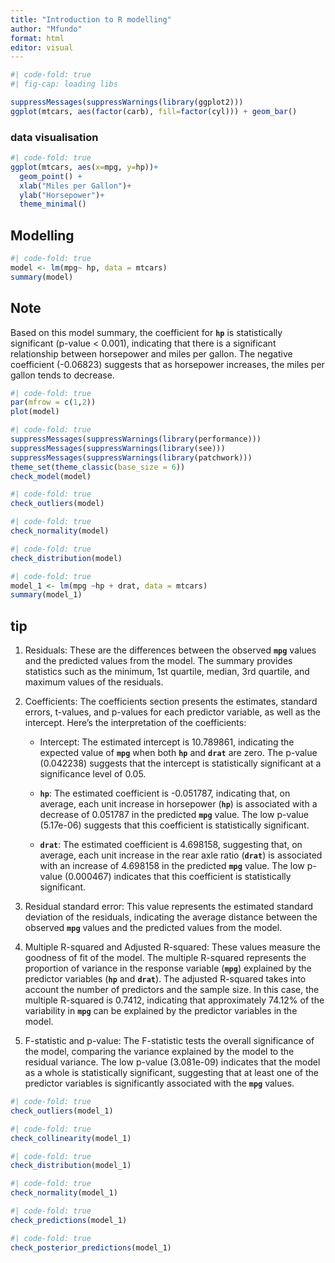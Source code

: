 ```yaml
---
title: "Introduction to R modelling"
author: "Mfundo"
format: html
editor: visual
---
```


```r
#| code-fold: true
#| fig-cap: loading libs

suppressMessages(suppressWarnings(library(ggplot2)))
ggplot(mtcars, aes(factor(carb), fill=factor(cyl))) + geom_bar()
```

### data visualisation

```r
#| code-fold: true
ggplot(mtcars, aes(x=mpg, y=hp))+
  geom_point() +
  xlab("Miles per Gallon")+
  ylab("Horsepower")+
  theme_minimal()
```

## Modelling

```r
#| code-fold: true
model <- lm(mpg~ hp, data = mtcars)
summary(model)
```

::: callout-note
## Note

Based on this model summary, the coefficient for **`hp`** is statistically significant (p-value \< 0.001), indicating that there is a significant relationship between horsepower and miles per gallon. The negative coefficient (-0.06823) suggests that as horsepower increases, the miles per gallon tends to decrease.
:::

```r
#| code-fold: true
par(mfrow = c(1,2))
plot(model)
```

```r
#| code-fold: true
suppressMessages(suppressWarnings(library(performance)))
suppressMessages(suppressWarnings(library(see)))
suppressMessages(suppressWarnings(library(patchwork)))
theme_set(theme_classic(base_size = 6))
check_model(model)
```

```r
#| code-fold: true
check_outliers(model)
```

```r
#| code-fold: true
check_normality(model)
```

```r
#| code-fold: true
check_distribution(model)
```

```r
#| code-fold: true
model_1 <- lm(mpg ~hp + drat, data = mtcars)
summary(model_1)
```

::: callout-tip
## tip

1.  Residuals: These are the differences between the observed **`mpg`** values and the predicted values from the model. The summary provides statistics such as the minimum, 1st quartile, median, 3rd quartile, and maximum values of the residuals.

2.  Coefficients: The coefficients section presents the estimates, standard errors, t-values, and p-values for each predictor variable, as well as the intercept. Here's the interpretation of the coefficients:

    -   Intercept: The estimated intercept is 10.789861, indicating the expected value of **`mpg`** when both **`hp`** and **`drat`** are zero. The p-value (0.042238) suggests that the intercept is statistically significant at a significance level of 0.05.

    -   **`hp`**: The estimated coefficient is -0.051787, indicating that, on average, each unit increase in horsepower (**`hp`**) is associated with a decrease of 0.051787 in the predicted **`mpg`** value. The low p-value (5.17e-06) suggests that this coefficient is statistically significant.

    -   **`drat`**: The estimated coefficient is 4.698158, suggesting that, on average, each unit increase in the rear axle ratio (**`drat`**) is associated with an increase of 4.698158 in the predicted **`mpg`** value. The low p-value (0.000467) indicates that this coefficient is statistically significant.

3.  Residual standard error: This value represents the estimated standard deviation of the residuals, indicating the average distance between the observed **`mpg`** values and the predicted values from the model.

4.  Multiple R-squared and Adjusted R-squared: These values measure the goodness of fit of the model. The multiple R-squared represents the proportion of variance in the response variable (**`mpg`**) explained by the predictor variables (**`hp`** and **`drat`**). The adjusted R-squared takes into account the number of predictors and the sample size. In this case, the multiple R-squared is 0.7412, indicating that approximately 74.12% of the variability in **`mpg`** can be explained by the predictor variables in the model.

5.  F-statistic and p-value: The F-statistic tests the overall significance of the model, comparing the variance explained by the model to the residual variance. The low p-value (3.081e-09) indicates that the model as a whole is statistically significant, suggesting that at least one of the predictor variables is significantly associated with the **`mpg`** values.
:::

```r
#| code-fold: true
check_outliers(model_1)
```

```r
#| code-fold: true
check_collinearity(model_1)
```

```r
#| code-fold: true
check_distribution(model_1)
```

```r
#| code-fold: true
check_normality(model_1)
```

```r
#| code-fold: true
check_predictions(model_1)
```

```r
#| code-fold: true
check_posterior_predictions(model_1)
```
